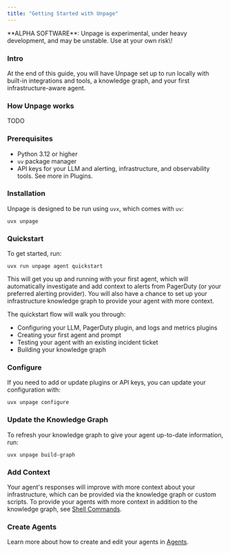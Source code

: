```yaml
---
title: "Getting Started with Unpage"
---
```


<Info>
  **ALPHA SOFTWARE**: Unpage is experimental, under heavy development, and may be unstable. Use at your own risk\!
</Info>

### Intro

At the end of this guide, you will have Unpage set up to run locally with built-in integrations and tools, a knowledge graph, and your first infrastructure-aware agent.

### How Unpage works

TODO

### **Prerequisites**

- Python 3.12 or higher
- `uv` package manager
- API keys for your LLM and alerting, infrastructure, and observability tools. See more in Plugins.

### **Installation**

Unpage is designed to be run using `uvx`, which comes with `uv`:

```
uvx unpage
```

### **Quickstart**

To get started, run:

```
uvx run unpage agent quickstart
```

This will get you up and running with your first agent, which will automatically investigate and add context to alerts from PagerDuty (or your preferred alerting provider). You will also have a chance to set up your infrastructure knowledge graph to provide your agent with more context.

The quickstart flow will walk you through:

- Configuring your LLM, PagerDuty plugin, and logs and metrics plugins
- Creating your first agent and prompt
- Testing your agent with an existing incident ticket
- Building your knowledge graph

### Configure

If you need to add or update plugins or API keys, you can update your configuration with:

```
uvx unpage configure
```

### Update the Knowledge Graph

To refresh your knowledge graph to give your agent up-to-date information, run:

```
uvx unpage build-graph
```

### Add Context

Your agent's responses will improve with more context about your infrastructure, which can be provided via the knowledge graph or custom scripts. To provide your agents with more context in addition to the knowledge graph, see [Shell Commands](/docs/reference/shell).

### Create Agents

Learn more about how to create and edit your agents in [Agents](/docs/concepts/agents).